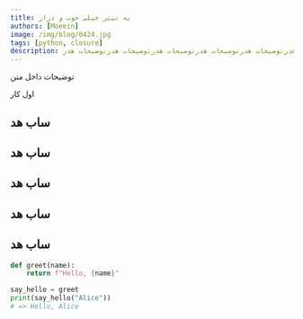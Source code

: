 ```yaml
---
title: یه تیتر خیلی خوب و دراز
authors: [Moeein]
image: /img/blog/0424.jpg
tags: [python, closure]
description: توضیحات هدرتوضیحات هدرتوضیحات هدرتوضیحات هدرتوضیحات هدرتوضیحات هدرتوضیحات هدرتوضیحات هدرتوضیحات هدرتوضیحات هدرتوضیحات هدرتوضیحات هدرتوضیحات هدرتوضیحات هدرتوضیحات هدرتوضیحات هدرتوضیحات هدرتوضیحات هدرتوضیحات هدرتوضیحات هدرتوضیحات هدرتوضیحات هدرتوضیحات هدرتوضیحات هدر
---
```


توضیحات داخل متن

اول کار

<!-- truncate -->

## ساب هد

## ساب هد

## ساب هد

## ساب هد

## ساب هد

```python
def greet(name):
    return f"Hello, {name}"

say_hello = greet
print(say_hello("Alice"))
# => Hello, Alice
```
